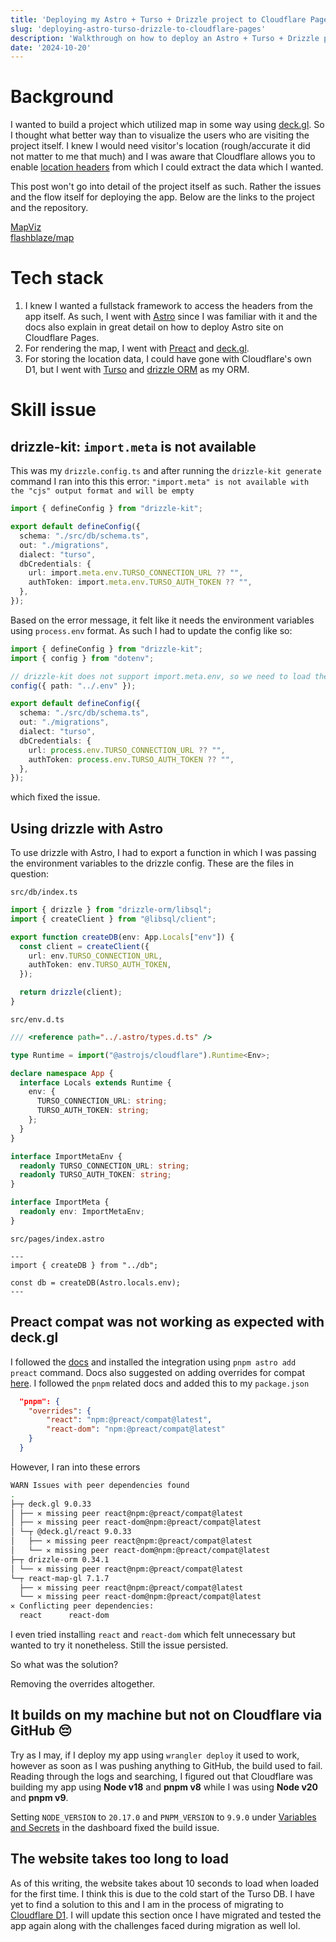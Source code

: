 ```yaml
---
title: 'Deploying my Astro + Turso + Drizzle project to Cloudflare Pages'
slug: 'deploying-astro-turso-drizzle-to-cloudflare-pages'
description: 'Walkthrough on how to deploy an Astro + Turso + Drizzle project to Cloudflare Pages'
date: '2024-10-20'
---
```



# Background

I wanted to build a project which utilized map in some way using [deck.gl](https://deck.gl/). So I thought what better way than to visualize the users who are visiting the project itself. I knew I would need visitor's location (rough/accurate it did not matter to me that much) and I was aware that Cloudflare allows you to enable [location headers](https://developers.cloudflare.com/rules/transform/managed-transforms/reference/#add-visitor-location-headers) from which I could extract the data which I wanted.

This post won't go into detail of the project itself as such. Rather the issues and the flow itself for deploying the app. Below are the links to the project and the repository.

<div class='flex items-center gap-2'>
  <Icon
    name='mdi:map'
    class='text-orange-300 w-5 h-5'
    title='Website'
  />
  <a href='https://map.flashblaze.dev/' target='_blank'>
    MapViz
  </a>
</div>

<div class='flex items-center gap-2'>
  <Icon
    name='mdi:github'
    class='dark:text-white text-black w-5 h-5'
    title='GitHub'
  />
  <a href='https://github.com/flashblaze/map' target='_blank'>
    flashblaze/map
  </a>
</div>

# Tech stack

1. I knew I wanted a fullstack framework to access the headers from the app itself. As such, I went with [Astro](https://astro.build/) since I was familiar with it and the docs also explain in great detail on how to deploy Astro site on Cloudflare Pages.
2. For rendering the map, I went with [Preact](https://preactjs.com/) and [deck.gl](https://deck.gl/).
3. For storing the location data, I could have gone with Cloudflare's own D1, but I went with [Turso](https://turso.tech) and [drizzle ORM](https://orm.drizzle.team/) as my ORM.

# Skill issue

## drizzle-kit: `import.meta` is not available

This was my `drizzle.config.ts` and after running the `drizzle-kit generate` command I ran into this this error: `"import.meta" is not available with the "cjs" output format and will be empty`

```ts
import { defineConfig } from "drizzle-kit";

export default defineConfig({
  schema: "./src/db/schema.ts",
  out: "./migrations",
  dialect: "turso",
  dbCredentials: {
    url: import.meta.env.TURSO_CONNECTION_URL ?? "",
    authToken: import.meta.env.TURSO_AUTH_TOKEN ?? "",
  },
});
```

Based on the error message, it felt like it needs the environment variables using `process.env` format. As such I had to update the config like so:

```ts
import { defineConfig } from "drizzle-kit";
import { config } from "dotenv";

// drizzle-kit does not support import.meta.env, so we need to load the .env file manually.
config({ path: "../.env" });

export default defineConfig({
  schema: "./src/db/schema.ts",
  out: "./migrations",
  dialect: "turso",
  dbCredentials: {
    url: process.env.TURSO_CONNECTION_URL ?? "",
    authToken: process.env.TURSO_AUTH_TOKEN ?? "",
  },
});
```
which fixed the issue.

## Using drizzle with Astro

To use drizzle with Astro, I had to export a function in which I was passing the environment variables to the drizzle config. These are the files in question:

`src/db/index.ts`
```ts
import { drizzle } from "drizzle-orm/libsql";
import { createClient } from "@libsql/client";

export function createDB(env: App.Locals["env"]) {
  const client = createClient({
    url: env.TURSO_CONNECTION_URL,
    authToken: env.TURSO_AUTH_TOKEN,
  });

  return drizzle(client);
}
```

`src/env.d.ts`
```ts
/// <reference path="../.astro/types.d.ts" />

type Runtime = import("@astrojs/cloudflare").Runtime<Env>;

declare namespace App {
  interface Locals extends Runtime {
    env: {
      TURSO_CONNECTION_URL: string;
      TURSO_AUTH_TOKEN: string;
    };
  }
}

interface ImportMetaEnv {
  readonly TURSO_CONNECTION_URL: string;
  readonly TURSO_AUTH_TOKEN: string;
}

interface ImportMeta {
  readonly env: ImportMetaEnv;
}
```

`src/pages/index.astro`
```astro
---
import { createDB } from "../db";

const db = createDB(Astro.locals.env);
---
```

## Preact compat was not working as expected with deck.gl

I followed the [docs](https://docs.astro.build/en/guides/integrations-guide/preact/#installation) and installed the integration using `pnpm astro add preact` command. Docs also suggested on adding overrides for compat [here](https://docs.astro.build/en/guides/integrations-guide/preact/#compat). I followed the `pnpm` related docs and added this to my `package.json`

```json
  "pnpm": {
    "overrides": {
        "react": "npm:@preact/compat@latest",
        "react-dom": "npm:@preact/compat@latest"
    }
  }
```

However, I ran into these errors

```sh
WARN Issues with peer dependencies found
.
├─┬ deck.gl 9.0.33
│ ├── ✕ missing peer react@npm:@preact/compat@latest
│ ├── ✕ missing peer react-dom@npm:@preact/compat@latest
│ └─┬ @deck.gl/react 9.0.33
│   ├── ✕ missing peer react@npm:@preact/compat@latest
│   └── ✕ missing peer react-dom@npm:@preact/compat@latest
├─┬ drizzle-orm 0.34.1
│ └── ✕ missing peer react@npm:@preact/compat@latest
└─┬ react-map-gl 7.1.7
  ├── ✕ missing peer react@npm:@preact/compat@latest
  └── ✕ missing peer react-dom@npm:@preact/compat@latest
✕ Conflicting peer dependencies:
  react      react-dom  
```

I even tried installing `react` and `react-dom` which felt unnecessary but wanted to try it nonetheless. Still the issue persisted.

So what was the solution?

Removing the overrides altogether.

## It builds on my machine but not on Cloudflare via GitHub 😔

Try as I may, if I deploy my app using `wrangler deploy` it used to work, however as soon as I was pushing anything to GitHub, the build used to fail. Reading through the logs and searching, I figured out that Cloudflare was building my app using **Node v18** and **pnpm v8** while I was using **Node v20** and **pnpm v9**.

Setting `NODE_VERSION` to `20.17.0` and `PNPM_VERSION` to `9.9.0` under [Variables and Secrets](https://developers.cloudflare.com/workers/configuration/environment-variables/#add-environment-variables-via-the-dashboard) in the dashboard fixed the build issue.

## The website takes too long to load

As of this writing, the website takes about 10 seconds to load when loaded for the first time. I think this is due to the cold start of the Turso DB. I have yet to find a solution to this and I am in the process of migrating to [Cloudflare D1](https://developers.cloudflare.com/d1/). I will update this section once I have migrated and tested the app again along with the challenges faced during migration as well lol.

<Comments client:only='react' />